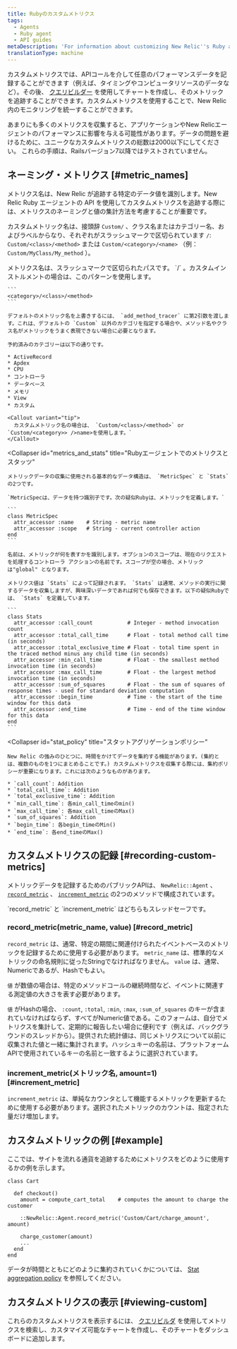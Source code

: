 ```yaml
---
title: Rubyのカスタムメトリクス
tags:
  - Agents
  - Ruby agent
  - API guides
metaDescription: 'For information about customizing New Relic''s Ruby agent API to collect additional metrics, start here.'
translationType: machine
---
```


カスタムメトリクスでは、APIコールを介して任意のパフォーマンスデータを記録することができます（例えば、タイミングやコンピュータリソースのデータなど）。その後、 [クエリビルダー](/docs/query-your-data/explore-query-data/query-builder/introduction-query-builder) を使用してチャートを作成し、そのメトリックを追跡することができます。カスタムメトリクスを使用することで、New Relic 内のモニタリングを統一することができます。

<Callout variant="caution">
  あまりにも多くのメトリクスを収集すると、アプリケーションやNew Relicエージェントのパフォーマンスに影響を与える可能性があります。データの問題を避けるために、ユニークなカスタムメトリクスの総数は2000以下にしてください。
</Callout>

<Callout variant="important">
  これらの手順は、Railsバージョン7以降ではテストされていません。
</Callout>

## ネーミング・メトリクス [#metric_names]

メトリクス名は、New Relic が追跡する特定のデータ値を識別します。New Relic Ruby エージェントの API を使用してカスタムメトリクスを追跡する際には、メトリクスのネーミングと値の集計方法を考慮することが重要です。

カスタムメトリック名は、接頭辞 `Custom/` 、クラス名またはカテゴリー名、およびラベルからなり、それぞれがスラッシュマークで区切られています `/`: `Custom/<class>/<method>` または `Custom/<category>/<name>` （例： `Custom/MyClass/My_method` ）。

<CollapserGroup>
  <Collapser
    id="metric_names"
    title="メトリック名とパス"
  >
    メトリクス名は、スラッシュマークで区切られたパスです。 `/` 。カスタムインストルメントの場合は、このパターンを使用します。

    ```
    <category>/<class>/<method>
    ```

    デフォルトのメトリック名を上書きするには、 `add_method_tracer` に第2引数を渡します。これは、デフォルトの `Custom` 以外のカテゴリを指定する場合や、メソッド名やクラス名がメトリックをうまく表現できない場合に必要となります。

    予約済みのカテゴリーは以下の通りです。

    * ActiveRecord
    * Apdex
    * CPU
    * コントローラ
    * データベース
    * メモリ
    * View
    * カスタム

    <Callout variant="tip">
      カスタムメトリック名の場合は、 `Custom/<class>/<method>` or `Custom/<category>> />name>を使用します。`
    </Callout>
  </Collapser>

  <Collapser
    id="metrics_and_stats"
    title="Rubyエージェントでのメトリクスとスタッツ"
  >
    メトリックデータの収集に使用される基本的なデータ構造は、 `MetricSpec` と `Stats` の2つです。

    `MetricSpecは、データを持つ識別子です。次の疑似Rubyは、メトリックを定義します。`

    ```
    class MetricSpec
      attr_accessor :name    # String - metric name
      attr_accessor :scope   # String - current controller action
    end
    ```

    名前は、メトリックが何を表すかを識別します。オプションのスコープは、現在のリクエストを処理するコントローラ アクションの名前です。スコープが空の場合、メトリックは"global" となります。

    メトリクス値は `Stats` によって記録されます。 `Stats` は通常、メソッドの実行に関するデータを収集しますが、興味深いデータであれば何でも保存できます。以下の疑似Rubyでは、 `Stats` を定義しています。

    ```
    class Stats
      attr_accessor :call_count           # Integer - method invocation count
      attr_accessor :total_call_time      # Float - total method call time (in seconds)
      attr_accessor :total_exclusive_time # Float - total time spent in the traced method minus any child time (in seconds)
      attr_accessor :min_call_time        # Float - the smallest method invocation time (in seconds)
      attr_accessor :max_call_time        # Float - the largest method invocation time (in seconds)
      attr_accessor :sum_of_squares       # Float - the sum of squares of response times - used for standard deviation computation
      attr_accessor :begin_time           # Time - the start of the time window for this data
      attr_accessor :end_time             # Time - end of the time window for this data
    end
    ```
  </Collapser>

  <Collapser
    id="stat_policy"
    title="スタットアグリゲーションポリシー"
  >
    New Relic の強みのひとつに、時間をかけてデータを集約する機能があります。(集約とは、複数のものを1つにまとめることです。) カスタムメトリクスを収集する際には、集約ポリシーが重要になります。これには次のようなものがあります。

    * `call_count`: Addition
    * `total_call_time`: Addition
    * `total_exclusive_time`: Addition
    * `min_call_time`: 各min_call_timeのmin()
    * `max_call_time`: 各max_call_timeのMax()
    * `sum_of_squares`: Addition
    * `begin_time`: 各begin_timeのMin()
    * `end_time`: 各end_timeのMax()
  </Collapser>
</CollapserGroup>

## カスタムメトリクスの記録 [#recording-custom-metrics]

メトリックデータを記録するためのパブリックAPIは、 `NewRelic::Agent` 、 [`record_metric`](#record_metric) 、 [`increment_metric`](#increment_metric) の2つのメソッドで構成されています。

<Callout variant="tip">
  `record_metric` と `increment_metric` はどちらもスレッドセーフです。
</Callout>

### record_metric(metric_name, value) [#record_metric]

`record_metric` は、通常、特定の期間に関連付けられたイベントベースのメトリックを記録するために使用する必要があります。 `metric_name` は、標準的なメトリックの命名規則に従ったStringでなければなりません。 `value` は、通常、Numericであるが、Hashでもよい。

`値` が数値の場合は、特定のメソッドコールの継続時間など、イベントに関連する測定値の大きさを表す必要があります。

`値` がHashの場合、 `:count`, `:total`, `:min`, `:max`, `:sum_of_squares` のキーが含まれていなければならず、すべてがNumeric値である。このフォームは、自分でメトリクスを集計して、定期的に報告したい場合に便利です（例えば、バックグラウンドのスレッドから）。提供された統計値は、同じメトリクスについて以前に収集された値と一緒に集計されます。ハッシュキーの名前は、プラットフォームAPIで使用されているキーの名前と一致するように選択されています。

### increment_metric(メトリック名, amount=1) [#increment_metric]

`increment_metric` は、単純なカウンタとして機能するメトリックを更新するために使用する必要があります。選択されたメトリックのカウントは、指定された量だけ増加します。

## カスタムメトリックの例 [#example]

ここでは、サイトを流れる通貨を追跡するためにメトリクスをどのように使用するかの例を示します。

```
class Cart

  def checkout()
    amount = compute_cart_total    # computes the amount to charge the customer

    ::NewRelic::Agent.record_metric('Custom/Cart/charge_amount', amount)

    charge_customer(amount)
    ...
  end
end
```

データが時間とともにどのように集約されていくかについては、 [Stat aggregation policy](/docs/ruby/ruby-custom-metric-naming#stat_policy) を参照してください。

## カスタムメトリクスの表示 [#viewing-custom]

これらのカスタムメトリクスを表示するには、 [クエリビルダ](/docs/query-your-data/explore-query-data/query-builder/introduction-query-builder) を使用してメトリクスを検索し、カスタマイズ可能なチャートを作成し、そのチャートをダッシュボードに追加します。
